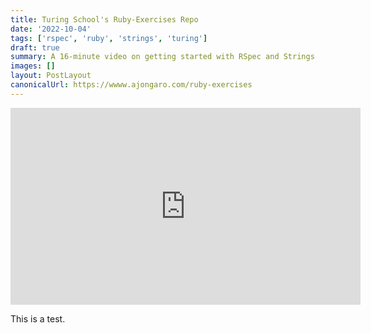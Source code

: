 ```yaml
---
title: Turing School's Ruby-Exercises Repo
date: '2022-10-04'
tags: ['rspec', 'ruby', 'strings', 'turing']
draft: true
summary: A 16-minute video on getting started with RSpec and Strings
images: []
layout: PostLayout
canonicalUrl: https://wwww.ajongaro.com/ruby-exercises
---
```


<iframe
  width="560"
  height="315"
  src="https://www.youtube-nocookie.com/embed/YQ6CqFkrPKY"
  title="YouTube video player"
  frameborder="0"
  allow="accelerometer; autoplay; clipboard-write; encrypted-media; gyroscope; picture-in-picture"
  allowfullscreen
></iframe>

This is a test.
